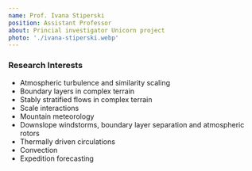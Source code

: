 ```yaml
---
name: Prof. Ivana Stiperski
position: Assistant Professor
about: Princial investigator Unicorn project
photo: './ivana-stiperski.webp'
---
```


### Research Interests

-   Atmospheric turbulence and similarity scaling
-   Boundary layers in complex terrain
-   Stably stratified flows in complex terrain
-   Scale interactions
-   Mountain meteorology
-   Downslope windstorms, boundary layer separation and atmospheric rotors
-   Thermally driven circulations
-   Convection
-   Expedition forecasting

